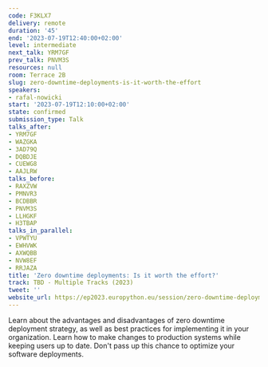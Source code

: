 ```yaml
---
code: F3KLX7
delivery: remote
duration: '45'
end: '2023-07-19T12:40:00+02:00'
level: intermediate
next_talk: YRM7GF
prev_talk: PNVM3S
resources: null
room: Terrace 2B
slug: zero-downtime-deployments-is-it-worth-the-effort
speakers:
- rafal-nowicki
start: '2023-07-19T12:10:00+02:00'
state: confirmed
submission_type: Talk
talks_after:
- YRM7GF
- WAZGKA
- 3AD79Q
- DQBDJE
- CUEWG8
- AAJLRW
talks_before:
- RAXZVW
- PMNVR3
- BCDBBR
- PNVM3S
- LLHGKF
- H3TBAP
talks_in_parallel:
- VPWTYU
- EWHVWK
- AXWQBB
- NVW8EF
- RRJAZA
title: 'Zero downtime deployments: Is it worth the effort?'
track: TBD - Multiple Tracks (2023)
tweet: ''
website_url: https://ep2023.europython.eu/session/zero-downtime-deployments-is-it-worth-the-effort
---
```


Learn about the advantages and disadvantages of zero downtime deployment strategy, as well as best practices for implementing it in your organization. Learn how to make changes to production systems while keeping users up to date. Don't pass up this chance to optimize your software deployments.